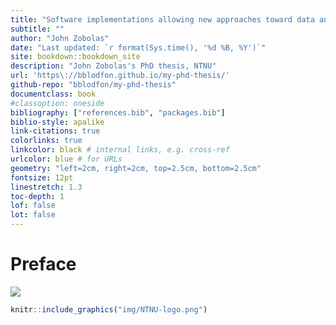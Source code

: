```yaml
---
title: "Software implementations allowing new approaches toward data analysis, modeling and curation of biological knowledge for Systems Medicine"
subtitle: ""
author: "John Zobolas"
date: "Last updated: `r format(Sys.time(), '%d %B, %Y')`"
site: bookdown::bookdown_site
description: "John Zobolas's PhD thesis, NTNU"
url: 'https\://bblodfon.github.io/my-phd-thesis/'
github-repo: "bblodfon/my-phd-thesis"
documentclass: book
#classoption: oneside
bibliography: ["references.bib", "packages.bib"]
biblio-style: apalike
link-citations: true
colorlinks: true
linkcolor: black # internal links, e.g. cross-ref
urlcolor: blue # for URLs
geometry: "left=2cm, right=2cm, top=2.5cm, bottom=2.5cm"
fontsize: 12pt
linestretch: 1.3
toc-depth: 1
lof: false
lot: false
---
```


# Preface {-}

<img src='https://media.giphy.com/media/dWa2rUaiahx1FB3jor/giphy.gif'></img>

```r
knitr::include_graphics("img/NTNU-logo.png")
```
